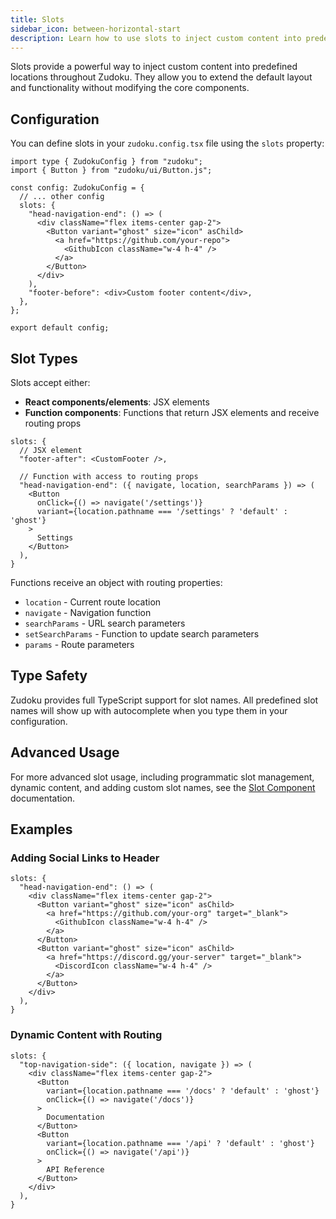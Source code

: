 ```yaml
---
title: Slots
sidebar_icon: between-horizontal-start
description: Learn how to use slots to inject custom content into predefined locations throughout your Zudoku site.
---
```


Slots provide a powerful way to inject custom content into predefined locations throughout Zudoku. They allow you to extend the default layout and functionality without modifying the core components.

## Configuration

You can define slots in your `zudoku.config.tsx` file using the `slots` property:

```tsx
import type { ZudokuConfig } from "zudoku";
import { Button } from "zudoku/ui/Button.js";

const config: ZudokuConfig = {
  // ... other config
  slots: {
    "head-navigation-end": () => (
      <div className="flex items-center gap-2">
        <Button variant="ghost" size="icon" asChild>
          <a href="https://github.com/your-repo">
            <GithubIcon className="w-4 h-4" />
          </a>
        </Button>
      </div>
    ),
    "footer-before": <div>Custom footer content</div>,
  },
};

export default config;
```

## Slot Types

Slots accept either:

- **React components/elements**: JSX elements
- **Function components**: Functions that return JSX elements and receive routing props

```tsx
slots: {
  // JSX element
  "footer-after": <CustomFooter />,

  // Function with access to routing props
  "head-navigation-end": ({ navigate, location, searchParams }) => (
    <Button
      onClick={() => navigate('/settings')}
      variant={location.pathname === '/settings' ? 'default' : 'ghost'}
    >
      Settings
    </Button>
  ),
}
```

Functions receive an object with routing properties:

- `location` - Current route location
- `navigate` - Navigation function
- `searchParams` - URL search parameters
- `setSearchParams` - Function to update search parameters
- `params` - Route parameters

## Type Safety

Zudoku provides full TypeScript support for slot names. All predefined slot names will show up with autocomplete when you type them in your configuration.

## Advanced Usage

For more advanced slot usage, including programmatic slot management, dynamic content, and adding custom slot names, see the [Slot Component](/components/slot) documentation.

## Examples

### Adding Social Links to Header

```tsx
slots: {
  "head-navigation-end": () => (
    <div className="flex items-center gap-2">
      <Button variant="ghost" size="icon" asChild>
        <a href="https://github.com/your-org" target="_blank">
          <GithubIcon className="w-4 h-4" />
        </a>
      </Button>
      <Button variant="ghost" size="icon" asChild>
        <a href="https://discord.gg/your-server" target="_blank">
          <DiscordIcon className="w-4 h-4" />
        </a>
      </Button>
    </div>
  ),
}
```

### Dynamic Content with Routing

```tsx
slots: {
  "top-navigation-side": ({ location, navigate }) => (
    <div className="flex items-center gap-2">
      <Button
        variant={location.pathname === '/docs' ? 'default' : 'ghost'}
        onClick={() => navigate('/docs')}
      >
        Documentation
      </Button>
      <Button
        variant={location.pathname === '/api' ? 'default' : 'ghost'}
        onClick={() => navigate('/api')}
      >
        API Reference
      </Button>
    </div>
  ),
}
```
